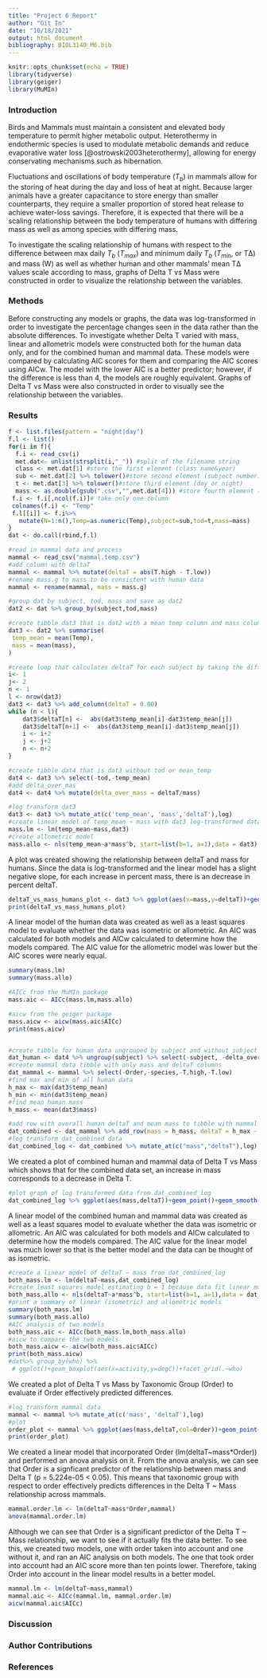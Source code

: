 ```yaml
---
title: "Project 6 Report"
author: "Git In"
date: "10/18/2021"
output: html_document
bibliography: BIOL3140_M6.bib
---
```


```r
knitr::opts_chunk$set(echo = TRUE)
library(tidyverse)
library(geiger)
library(MuMIn)
```

### Introduction
Birds and Mammals must maintain a consistent and elevated body temperature to permit higher metabolic output. Heterothermy in endothermic species is used to modulate metabolic demands and reduce evaporative water loss [@ostrowski2003heterothermy], allowing for energy conservating mechanisms such as hibernation. 

Fluctuations and oscillations of body temperature ($T_b$) in mammals allow for the storing of heat during the day and loss of heat at night. Because larger animals have a greater capacitance to store energy than smaller counterparts, they require a smaller proportion of stored heat release to achieve water-loss savings. Therefore, it is expected that there will be a scaling relationship between the body temperature of humans with differing mass as well as among species with differing mass.

To investigate the scaling relationship of humans with respect to the difference between max daily $T_b$ ($T_{max}$) and minimum daily $T_b$ ($T_{min}$, or TΔ) and mass (W) as well as whether human and other mammals' mean TΔ values scale according to mass, graphs of Delta T vs Mass were constructed in order to visualize the relationship between the variables.

### Methods
Before constructing any models or graphs, the data was log-transformed in order to investigate the percentage changes seen in the data rather than the absolute differences. To investigate whether Delta T varied with mass, linear and allometric models were constructed both for the human data only, and for the combined human and mammal data. These models were compared by calculating AIC scores for them and comparing the AIC scores using AICw. The model with the lower AIC is a better predictor; however, if the difference is less than 4, the models are roughly equivalent. Graphs of Delta T vs Mass were also constructed in order to visually see the relationship between the variables.

### Results
```r
f <- list.files(pattern = "night|day") 
f.l <- list()
for(i in f){
  f.i <- read_csv(i)
  met.dat<- unlist(strsplit(i,"_")) #split of the filename string
  class <- met.dat[1] #store the first element (class name&year)
  sub <- met.dat[2] %>% tolower()#store second element (subject number)
  t <- met.dat[3] %>% tolower()#store third element (day or night)
  mass <- as.double(gsub(".csv","",met.dat[4])) #store fourth element (mass), dropping .csv with gsub
 f.i <- f.i[,ncol(f.i)]# take only one column
 colnames(f.i) <- "Temp"
 f.l[[i]] <- f.i%>%
   mutate(N=1:n(),Temp=as.numeric(Temp),subject=sub,tod=t,mass=mass)
}
dat <- do.call(rbind,f.l) 

#read in mammal data and process
mammal <- read_csv("mammal.temp.csv")
#add column with deltaT
mammal <- mammal %>% mutate(deltaT = abs(T.high - T.low))
#rename mass.g to mass to be consistent with human data
mammal <- rename(mammal, mass = mass.g)

#group dat by subject, tod, mass and save as dat2
dat2 <- dat %>% group_by(subject,tod,mass)

#create tibble dat3 that is dat2 with a mean temp column and mass column
dat3 <- dat2 %>% summarise(
 temp_mean = mean(Temp),
 mass = mean(mass),
)
```
```r


#create loop that calculates deltaT for each subject by taking the difference of day and night temps 
i<- 1
j<- 2
n <- 1
l <- nrow(dat3)
dat3 <- dat3 %>% add_column(deltaT = 0.00)
while (n < l){
    dat3$deltaT[n] <-  abs(dat3$temp_mean[i]-dat3$temp_mean[j])
    dat3$deltaT[n+1] <-  abs(dat3$temp_mean[i]-dat3$temp_mean[j])
    i <- i+2
    j <- j+2
    n <- n+2
}

#create tibble dat4 that is dat3 without tod or mean_temp
dat4 <- dat3 %>% select(-tod,-temp_mean) 
#add delta_over_mas
dat4 <- dat4 %>% mutate(delta_over_mass = deltaT/mass)

#log transform dat3
dat3 <- dat3 %>% mutate_at(c('temp_mean', 'mass','deltaT'),log)
#create linear model of temp_mean ~ mass with dat3 log-transformed data
mass.lm <- lm(temp_mean~mass,dat3)
#create allometric model
mass.allo <- nls(temp_mean~a*mass^b, start=list(b=1, a=1),data = dat3)
```
A plot was created showing the relationship between deltaT and mass for humans. Since the data is log-transformed and the linear model has a slight negative slope, for each increase in percent mass, there is an decrease in percent deltaT.
```r
deltaT_vs_mass_humans_plot <- dat3 %>% ggplot(aes(x=mass,y=deltaT))+geom_point()+geom_smooth(method="lm")+labs(x="log mass",y="log Delta T")
print(deltaT_vs_mass_humans_plot)
```
A linear model of the human data was created as well as a least squares model to evaluate whether the data was isometric or allometric. An AIC was calculated for both models and AICw calculated to determine how the models compared. The AIC value for the allometric model was lower but the AIC scores were nearly equal.
```r
summary(mass.lm)
summary(mass.allo)
```
```r
#AICc from the MuMIn package
mass.aic <- AICc(mass.lm,mass.allo)

#aicw from the geiger package
mass.aicw <- aicw(mass.aic$AICc)
print(mass.aicw)


#create tibble for human data ungrouped by subject and without subject or delta_over_mass column
dat_human <- dat4 %>% ungroup(subject) %>% select(-subject, -delta_over_mass)
#create mammal data tibble with only mass and deltaT columns
dat_mammal <- mammal %>% select(-Order,-species,-T.high,-T.low)
#find max and min of all human data
h_max <- max(dat3$temp_mean)
h_min <- min(dat3$temp_mean)
#find mean human mass
h_mass <- mean(dat3$mass)

#add row with overall human deltaT and mean mass to tibble with mammal data
dat_combined <- dat_mammal %>% add_row(mass = h_mass, deltaT = h_max - h_min)
#log transform dat_combined data
dat_combined_log <- dat_combined %>% mutate_at(c("mass","deltaT"),log)
```
We created a plot of combined human and mammal data of Delta T vs Mass which shows that for the combined data set, an increase in mass corresponds to a decrease in Delta T.
```r
#plot graph of log transformed data from dat_combined_log
dat_combined_log %>% ggplot(aes(mass,deltaT))+geom_point()+geom_smooth(method="lm")+labs(x="log mass",y="log Delta T")
```

A linear model of the combined human and mammal data was created as well as a least squares model to evaluate whether the data was isometric or allometric. An AIC was calculated for both models and AICw calculated to determine how the models compared. The AIC value for the linear model was much lower so that is the better model and the data can be thought of as isometric.
```r
#create a linear model of deltaT ~ mass from dat_combined_log
both_mass.lm <- lm(deltaT~mass,dat_combined_log)
#create least squares model estimating b = 1 because data fit linear model well
both_mass.allo <- nls(deltaT~a*mass^b, start=list(b=1, a=1),data = dat_combined_log)
#print a summary of linear (isometric) and allometric models
summary(both_mass.lm)
summary(both_mass.allo)
#AIC analysis of two models
both_mass.aic <- AICc(both_mass.lm,both_mass.allo)
#aicw to compare the two models
both_mass.aicw <- aicw(both_mass.aic$AICc)
print(both_mass.aicw)
#dat%>% group_by(who) %>%
 # ggplot()+geom_boxplot(aes(x=activity,y=degC))+facet_grid(.~who)

```
We created a plot of Delta T vs Mass by Taxonomic Group (Order) to evaluate if Order effectively predicted differences.
```r
#log transform mammal data
mammal <- mammal %>% mutate_at(c('mass', 'deltaT'),log)
#plot
order_plot <- mammal %>% ggplot(aes(mass,deltaT,col=Order))+geom_point()+geom_smooth(method="lm")
print(order_plot)
```
We created a linear model that incorporated Order (lm(deltaT~mass*Order)) and performed an anova analysis on it. From the anova analysis, we can see that Order is a signficant predictor of the relationship between mass and Delta T (p = 5.224e-05 < 0.05). This means that taxonomic group with respect to order effectively predicts differences in the Delta T ~ Mass relationship across mammals. 
```r
mammal.order.lm <- lm(deltaT~mass*Order,mammal)
anova(mammal.order.lm)
```
Although we can see that Order is a significant predictor of the Delta T ~ Mass relationship, we want to see if it actually fits the data better. To see this, we created two models, one with order taken into account and one without it, and ran an AIC analysis on both models. The one that took order into account had an AIC score more than ten points lower. Therefore, taking Order into account in the linear model results in a better model.
```r
mammal.lm <- lm(deltaT~mass,mammal)
mammal.aic <- AICc(mammal.lm, mammal.order.lm)
aicw(mammal.aic$AICc)
```

### Discussion

### Author Contributions

### References
